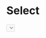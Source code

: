 

<Meta title="Components/Select" component={Select} decorators={[withKnobs]}/>

# Select

<Preview>
    <Story name="Preview" style={{marginBottom: 40}}>
        <Select 
			options={[
				{ id: "0", value: "0", label: "Option 0" },
				{ id: "1", value: "1", label: "Option 1" },
				{ id: "2", value: "2", label: "Option 2" },
				{ id: "3", value: "3", label: "Option 3" },
				{ id: "4", value: "4", label: "Option 4" },
			]}
			selectedIndex={number('selectedIndex', 3)}
			disabled={boolean('disabled', false)}
			onSelect={action('onSelect')}
			placeholder={text('placeholder', 'Select value')}
		/>
    </Story>
</Preview>

### Пример

```tsx
function CarSelect() {
	const [selectedIndex, setSelectedIndex] = useState(-1);

	const options = [
		{ id: "volvo", value: "volvo", label: "Volvo" },
		{ id: "saab", value: "saab", label: "Saab" },
	];

	function onSelect(event: React.SyntheticEvent, index: number) {
		setSelectedIndex(index);
	}

	return <Select options={options} selectedIndex={selectedIndex} onSelect={onSelect} placeholder="Please select your favorite car" />;
}
```

<Preview>
    <Story name="Example" style={{height: 400}}>
        <CarSelect />
    </Story>
</Preview>